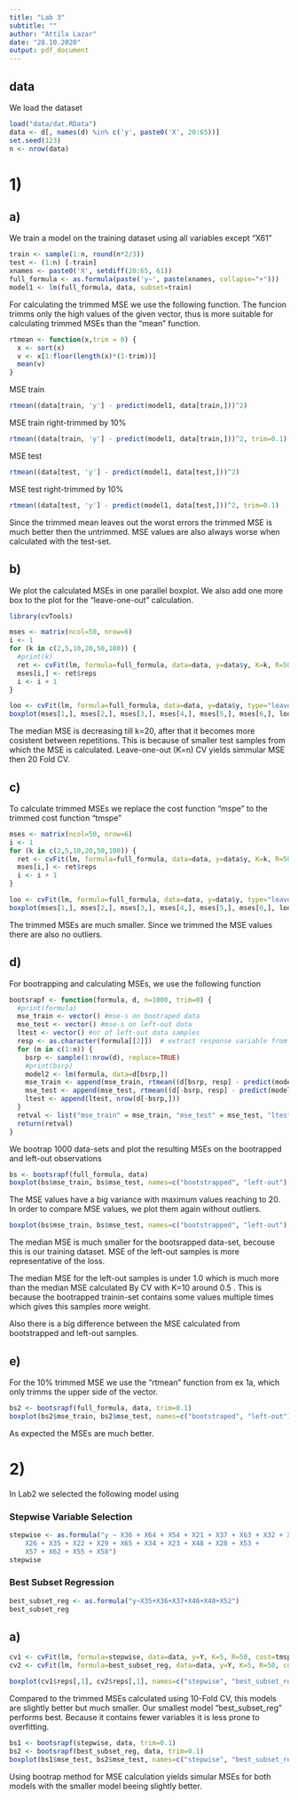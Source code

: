 ```yaml
---
title: "Lab 3"
subtitle: ""
author: "Attila Lazar"
date: "28.10.2020"
output: pdf_document
---
```


## data

We load the dataset

```r
load("data/dat.RData")
data <- d[, names(d) %in% c('y', paste0('X', 20:65))]
set.seed(123)
n <- nrow(data)
```


# 1)

## a)

We train a model on the training dataset using all variables except "X61"

```r
train <- sample(1:n, round(n*2/3))
test <- (1:n) [-train]
xnames <- paste0('X', setdiff(20:65, 61))
full_formula <- as.formula(paste('y~', paste(xnames, collapse="+")))
model1 <- lm(full_formula, data, subset=train) 
```

For calculating the trimmed MSE we use the following function. The funcion trimms only the high values of the given vector, thus is more suitable for calculating trimmed MSEs than the "mean" function.

```r
rtmean <- function(x,trim = 0) {
  x <- sort(x)
  v <- x[1:floor(length(x)*(1-trim))]
  mean(v)
}
```

MSE train

```r
rtmean((data[train, 'y'] - predict(model1, data[train,]))^2)
```

MSE train right-trimmed by 10%

```r
rtmean((data[train, 'y'] - predict(model1, data[train,]))^2, trim=0.1)
```


MSE test

```r
rtmean((data[test, 'y'] - predict(model1, data[test,]))^2)
```

MSE test right-trimmed by 10%

```r
rtmean((data[test, 'y'] - predict(model1, data[test,]))^2, trim=0.1)
```

Since the trimmed mean leaves out the worst errors the trimmed MSE is much better then the untrimmed. MSE values are also always worse when calculated with the test-set.

## b)

We plot the calculated MSEs in one parallel boxplot. We also add one more box to the plot for the "leave-one-out" calculation.

```r

library(cvTools)

mses <- matrix(ncol=50, nrow=6)
i <- 1
for (k in c(2,5,10,20,50,100)) {
  #print(k)
  ret <- cvFit(lm, formula=full_formula, data=data, y=data$y, K=k, R=50, cost=mspe, seed = 123)
  mses[i,] <- ret$reps
  i <- i + 1
}

loo <- cvFit(lm, formula=full_formula, data=data, y=data$y, type="leave-one-out", K=n, cost=mspe, seed = 123)
boxplot(mses[1,], mses[2,], mses[3,], mses[4,], mses[5,], mses[6,], loo$cv, names=c("2","5","10","20","50","100","n"), xlab="K-Fold", ylab="MSE", main="MSEs for CV with 50 Repetitions")

```

The median MSE is decreasing till k=20, after that it becomes more cosistent between repetitions. This is because of smaller test samples from which the MSE is calculated. Leave-one-out (K=n) CV yields simmular MSE then 20 Fold CV.

## c)

To calculate trimmed MSEs we replace the cost function "mspe" to the trimmed cost function "tmspe"

```r
mses <- matrix(ncol=50, nrow=6)
i <- 1
for (k in c(2,5,10,20,50,100)) {
  ret <- cvFit(lm, formula=full_formula, data=data, y=data$y, K=k, R=50, cost=tmspe, costArgs = list(trim = 0.1))
  mses[i,] <- ret$reps
  i <- i + 1
}

loo <- cvFit(lm, formula=full_formula, data=data, y=data$y, type="leave-one-out", K=n, cost=tmspe, costArgs = list(trim = 0.1))
boxplot(mses[1,], mses[2,], mses[3,], mses[4,], mses[5,], mses[6,], loo$cv, names=c("2","5","10","20","50","100","n"), xlab="K-Fold", ylab="MSE", main="10% trimmed MSEs for CV with 50 Repetitions ")

```

The trimmed MSEs are much smaller. Since we trimmed the MSE values there are also no outliers.

## d)

For bootrapping and calculating MSEs, we use the following function

```r
bootsrapf <- function(formula, d, n=1000, trim=0) {
  #print(formula)
  mse_train <- vector() #mse-s on bootraped data
  mse_test <- vector() #mse-s on left-out data
  ltest <- vector() #nr of left-out data samples
  resp <- as.character(formula[[2]])  # extract response variable from formula
  for (m in c(1:n)) {
    bsrp <- sample(1:nrow(d), replace=TRUE)
    #print(bsrp)
    model2 <- lm(formula, data=d[bsrp,])
    mse_train <- append(mse_train, rtmean((d[bsrp, resp] - predict(model2, d[bsrp,]))^2, trim=trim))
    mse_test <- append(mse_test, rtmean((d[-bsrp, resp] - predict(model2, d[-bsrp,]))^2, trim=trim))
    ltest <- append(ltest, nrow(d[-bsrp,]))
  }
  retval <- list("mse_train" = mse_train, "mse_test" = mse_test, "ltest" = ltest)
  return(retval)
}

```

We bootrap 1000 data-sets and plot the resulting MSEs on the bootrapped and left-out observations

```r
bs <- bootsrapf(full_formula, data)
boxplot(bs$mse_train, bs$mse_test, names=c("bootstrapped", "left-out"), xlab="Data-sets", ylab="MSE", main="MSEs with Bootstrap")

```

The MSE values have a big variance with maximum values reaching to 20. In order to compare MSE values, we plot them again without outliers.

```r
boxplot(bs$mse_train, bs$mse_test, names=c("bootstrapped", "left-out"), outline=FALSE, xlab="Data-sets", ylab="MSE", main="MSEs with Bootstrap (without outliers)")

```

The median MSE is much smaller for the bootsrapped data-set, becouse this is our training dataset. MSE of the left-out samples is more representative of the loss.

The median MSE for the left-out samples is under 1.0 which is much more than the median MSE calculated By CV with K=10 around 0.5 . This is because the bootrapped trainin-set contains some values multiple times which gives this samples more weight. 

Also there is a big difference between the MSE calculated from bootstrapped and left-out samples.

## e)

For the 10% trimmed MSE we use the "rtmean" function from ex 1a, which only trimms the upper side of the vector. 

```r
bs2 <- bootsrapf(full_formula, data, trim=0.1)
boxplot(bs2$mse_train, bs2$mse_test, names=c("bootstraped", "left-out"), xlab="Data-sets", ylab="MSE", main="10% trimmed MSEs with Bootstrap")
```

As expected the MSEs are much better.


# 2)

In Lab2 we selected the following model using 

### Stepwise Variable Selection

```r
stepwise <- as.formula("y ~ X36 + X64 + X54 + X21 + X37 + X63 + X32 + X45 + 
    X26 + X35 + X22 + X29 + X65 + X34 + X23 + X48 + X28 + X53 + 
    X57 + X62 + X55 + X58")
stepwise
```

### Best Subset Regression

```r
best_subset_reg <- as.formula("y~X35+X36+X37+X46+X48+X52")
best_subset_reg
```

## a)


```r

cv1 <- cvFit(lm, formula=stepwise, data=data, y=Y, K=5, R=50, cost=tmspe, costArgs = list(trim = 0.1))
cv2 <- cvFit(lm, formula=best_subset_reg, data=data, y=Y, K=5, R=50, cost=tmspe, costArgs = list(trim = 0.1))

boxplot(cv1$reps[,1], cv2$reps[,1], names=c("stepwise", "best_subset_reg"), xlab="Model", ylab="MSE", main="Comparison of MSEs using 5-Fold CV")

```

Compared to the trimmed MSEs calculated using 10-Fold CV, this models are slightly better but much smaller. Our smallest model "best_subset_reg" performs best. Because it contains fewer variables it is less prone to overfitting.

```r

bs1 <- bootsrapf(stepwise, data, trim=0.1)
bs2 <- bootsrapf(best_subset_reg, data, trim=0.1)
boxplot(bs1$mse_test, bs2$mse_test, names=c("stepwise", "best_subset_reg"), xlab="Model", ylab="MSE", main="Comparison of MSEs using 5-Fold CV")

```

Using bootrap method for MSE calculation yields simular MSEs for both models with the smaller model beeing slightly better.

